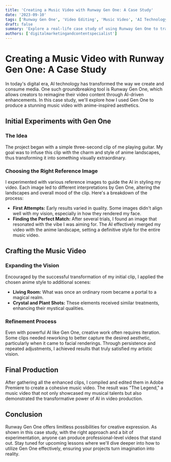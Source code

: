 ```yaml
---
title: 'Creating a Music Video with Runway Gen One: A Case Study'
date: '2023-09-10'
tags: ['Runway Gen One', 'Video Editing', 'Music Video', 'AI Technology']
draft: false
summary: 'Explore a real-life case study of using Runway Gen One to transform ordinary video clips into a captivating music video with an anime-style landscape. Learn how to leverage AI for creative video production.'
authors: ['digitalmarketingandcontentspecialist']
---
```


# Creating a Music Video with Runway Gen One: A Case Study

In today's digital era, AI technology has transformed the way we create and consume media. One such groundbreaking tool is Runway Gen One, which allows creators to reimagine their video content through AI-driven enhancements. In this case study, we'll explore how I used Gen One to produce a stunning music video with anime-inspired aesthetics.

## Initial Experiments with Gen One

### The Idea

The project began with a simple three-second clip of me playing guitar. My goal was to infuse this clip with the charm and style of anime landscapes, thus transforming it into something visually extraordinary.

### Choosing the Right Reference Image

I experimented with various reference images to guide the AI in styling my video. Each image led to different interpretations by Gen One, altering the landscapes and overall mood of the clip. Here's a breakdown of the process:

- **First Attempts:** Early results varied in quality. Some images didn't align well with my vision, especially in how they rendered my face.
- **Finding the Perfect Match:** After several trials, I found an image that resonated with the vibe I was aiming for. The AI effectively merged my video with the anime landscape, setting a definitive style for the entire music video.

## Crafting the Music Video

### Expanding the Vision

Encouraged by the successful transformation of my initial clip, I applied the chosen anime style to additional scenes:
- **Living Room:** What was once an ordinary room became a portal to a magical realm.
- **Crystal and Plant Shots:** These elements received similar treatments, enhancing their mystical qualities.

### Refinement Process

Even with powerful AI like Gen One, creative work often requires iteration. Some clips needed reworking to better capture the desired aesthetic, particularly when it came to facial renderings. Through persistence and repeated adjustments, I achieved results that truly satisfied my artistic vision.

## Final Production

After gathering all the enhanced clips, I compiled and edited them in Adobe Premiere to create a cohesive music video. The result was "The Legend," a music video that not only showcased my musical talents but also demonstrated the transformative power of AI in video production.

## Conclusion

Runway Gen One offers limitless possibilities for creative expression. As shown in this case study, with the right approach and a bit of experimentation, anyone can produce professional-level videos that stand out. Stay tuned for upcoming lessons where we'll dive deeper into how to utilize Gen One effectively, ensuring your projects turn imagination into reality.

